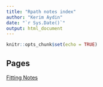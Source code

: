 ```yaml
---
title: "Rpath notes index"
author: "Kerim Aydin"
date: "`r Sys.Date()`"
output: html_document
---
```


```r
knitr::opts_chunk$set(echo = TRUE)
```

## Pages
[Fitting Notes](./fitting.html)
